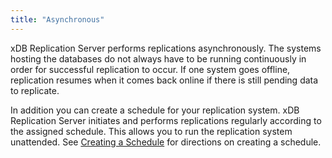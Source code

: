 ```yaml
---
title: "Asynchronous"
---
```


<div id="asynchronous" class="registered_link"></div>

xDB Replication Server performs replications asynchronously. The systems hosting the databases do not always have to be running continuously in order for successful replication to occur. If one system goes offline, replication resumes when it comes back online if there is still pending data to replicate.

In addition you can create a schedule for your replication system. xDB Replication Server initiates and performs replications regularly according to the assigned schedule. This allows you to run the replication system unattended. See [Creating a Schedule](../../07_common_operations/02_creating_schedule/#creating_schedule) for directions on creating a schedule.
